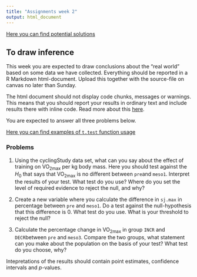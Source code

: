 ```yaml
---
title: "Assignments week 2"
output: html_document
---
```


[Here you can find potential solutions](assignments_week2_solutions.html) 

## To draw inference 
This week you are expected to draw conclusions about the "real world" based on some data we have collected. Everything should be reported in a R Markdown html-document. Upload this together with the source-file on canvas no later than Sunday.

The html document should not display code chunks, messages or warnings. This means that you should report your results in ordinary text and include results there with inline code. Read more about this [here](https://rmarkdown.rstudio.com/lesson-4.html). 

You are expected to answer all three problems below.

[Here you can find examples of `t.test` function usage](examples_week2.html)

### Problems

1. Using the cyclingStudy data set, what can you say about the effect of training on VO~2max~ per kg body mass. Here you should test against the $H_0$ that says that VO~2max~ is no different between `pre`and `meso1`. Interpret the results of your test. What test do you use? Where do you set the level of required evidence to reject the null, and why?

2. Create a new variable where you calculate the difference in `sj.max` in percentage between `pre` and `meso1`. Do a test against the null-hypothesis that this difference is 0. What test do you use. What is your threshold to reject the null?

3. Calculate the percentage change in VO~2max~ in group `INCR` and `DECR`between `pre` and `meso3`. Compare the two groups, what statement can you make about the population on the basis of your test? What test do you choose, why?

Intepretations of the results should contain point estimates, confidence intervals and *p*-values.

